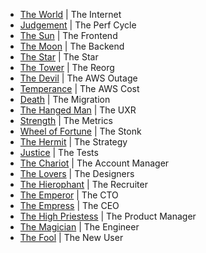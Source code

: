 - [The World](https://www.biddytarot.com/tarot-card-meanings/major-arcana/world/) | The Internet
- [Judgement](https://www.biddytarot.com/tarot-card-meanings/major-arcana/judgement/) | The Perf Cycle
- [The Sun](https://www.biddytarot.com/tarot-card-meanings/major-arcana/sun/) | The Frontend
- [The Moon](https://www.biddytarot.com/tarot-card-meanings/major-arcana/moon/) | The Backend
- [The Star](https://www.biddytarot.com/tarot-card-meanings/major-arcana/star/") | The Star
- [The Tower](https://www.biddytarot.com/tarot-card-meanings/major-arcana/tower/) | The Reorg
- [The Devil](https://www.biddytarot.com/tarot-card-meanings/major-arcana/devil/) | The AWS Outage
- [Temperance](https://www.biddytarot.com/tarot-card-meanings/major-arcana/temperance/) | The AWS Cost
- [Death](https://www.biddytarot.com/tarot-card-meanings/major-arcana/death/) | The Migration
- [The Hanged Man](https://www.biddytarot.com/tarot-card-meanings/major-arcana/hanged-man/) | The UXR
- [Strength](https://www.biddytarot.com/tarot-card-meanings/major-arcana/strength/) | The Metrics
- [Wheel of Fortune](https://www.biddytarot.com/tarot-card-meanings/major-arcana/wheel-of-fortune/) | The Stonk
- [The Hermit](https://www.biddytarot.com/tarot-card-meanings/major-arcana/hermit) | The Strategy
- [Justice](https://www.biddytarot.com/tarot-card-meanings/major-arcana/justice) | The Tests
- [The Chariot](https://www.biddytarot.com/tarot-card-meanings/major-arcana/chariot/) | The Account Manager
- [The Lovers](https://www.biddytarot.com/tarot-card-meanings/major-arcana/lovers/) | The Designers
- [The Hierophant](https://www.biddytarot.com/tarot-card-meanings/major-arcana/hierophant) | The Recruiter
- [The Emperor](https://www.biddytarot.com/tarot-card-meanings/major-arcana/empress) | The CTO
- [The Empress](https://www.biddytarot.com/tarot-card-meanings/major-arcana/empress) | The CEO
- [The High Priestess](https://www.biddytarot.com/tarot-card-meanings/major-arcana/high-priestess/) | The Product Manager
- [The Magician](https://www.biddytarot.com/tarot-card-meanings/major-arcana/magician) | The Engineer
- [The Fool](https://www.biddytarot.com/tarot-card-meanings/major-arcana/fool/) | The New User
